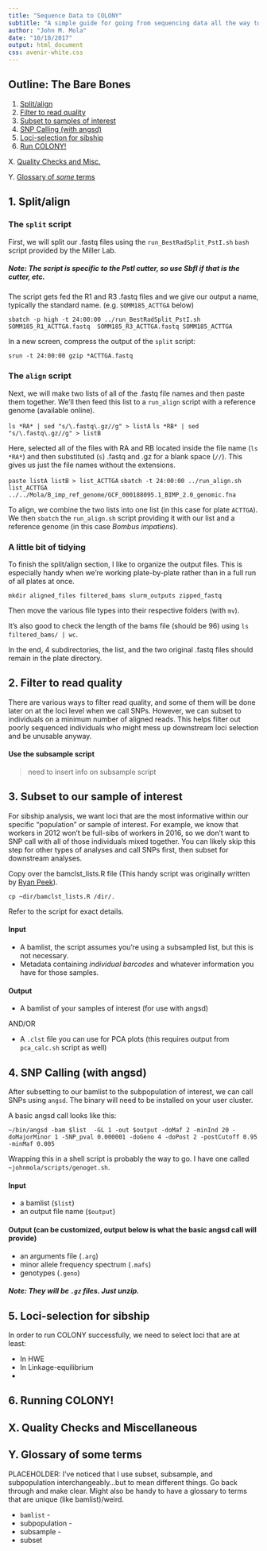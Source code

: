 ```yaml
---
title: "Sequence Data to COLONY"
subtitle: "A simple guide for going from sequencing data all the way to sibship inference!"
author: "John M. Mola"
date: "10/18/2017"
output: html_document
css: avenir-white.css
---
```


## Outline: The Bare Bones 

1. [Split/align](#1)
2. [Filter to read quality](#2)
3. [Subset to samples of interest](#3)
4. [SNP Calling (with angsd)](#4)
5. [Loci-selection for sibship](#5)
6. [Run COLONY!](#6)

  X. [Quality Checks and Misc.](#7)  
  
  Y. [Glossary of *some* terms](#8)

## 1. Split/align

### The `split` script

First, we will split our .fastq files using the `run_BestRadSplit_PstI.sh` `bash` script provided by the Miller Lab. 

##### Note: The script is specific to the PstI cutter, so use SbfI if that is the cutter, etc. 

The script gets fed the R1 and R3 .fastq files and we give our output a name, typically the standard name. (e.g. `SOMM185_ACTTGA` below)

`sbatch -p high -t 24:00:00 ../run_BestRadSplit_PstI.sh SOMM185_R1_ACTTGA.fastq  SOMM185_R3_ACTTGA.fastq SOMM185_ACTTGA`

In a new screen, compress the output of the `split` script:

`srun -t 24:00:00 gzip *ACTTGA.fastq`

### The `align` script

Next, we will make two lists of all of the .fastq file names and then paste them together. We'll then feed this list to a `run_align` script with a reference genome (available online). 

`ls *RA* | sed "s/\.fastq\.gz//g" > listA`
`ls *RB* | sed "s/\.fastq\.gz//g" > listB`

Here, selected all of the files with RA and RB located inside the file name (`ls *RA*`) and then substituted (`s`) .fastq and .gz for a blank space (`//`). This gives us just the file names without the extensions. 

`paste listA listB > list_ACTTGA`
`sbatch -t 24:00:00 ../run_align.sh list_ACTTGA ../../Mola/B_imp_ref_genome/GCF_000188095.1_BIMP_2.0_genomic.fna`

To align, we combine the two lists into one list (in this case for plate `ACTTGA`). We then `sbatch` the `run_align.sh` script providing it with our list and a reference genome (in this case *Bombus impatiens*). 

### A little bit of tidying

To finish the split/align section, I like to organize the output files. This is especially handy when we're working plate-by-plate rather than in a full run of all plates at once. 

`mkdir aligned_files filtered_bams slurm_outputs zipped_fastq`  

Then move the various file types into their respective folders (with `mv`). 

It's also good to check the length of the bams file (should be 96) using `ls filtered_bams/ | wc`. 

In the end, 4 subdirectories, the list, and the two original .fastq files should remain in the plate directory. 

## 2. Filter to read quality 

There are various ways to filter read quality, and some of them will be done later on at the loci level when we call SNPs. However, we can subset to individuals on a minimum number of aligned reads. This helps filter out poorly sequenced individuals who might mess up downstream loci selection and be unusable anyway. 

#### Use the subsample script

> need to insert info on subsample script

## 3. Subset to our sample of interest

For sibship analysis, we want loci that are the most informative within our specific "population" or sample of interest. For example, we know that workers in 2012 won't be full-sibs of workers in 2016, so we don't want to SNP call with all of those individuals mixed together. You can likely skip this step for other types of analyses and call SNPs first, then subset for downstream analyses. 

Copy over the bamclst_lists.R file (This handy script was originally written by [Ryan Peek](https://ryanpeek.github.io)). 

`cp ~dir/bamclst_lists.R /dir/.`

Refer to the script for exact details. 

#### Input

* A bamlist, the script assumes you're using a subsampled list, but this is not necessary.
* Metadata containing *individual barcodes* and whatever information you have for those samples. 

#### Output

* A bamlist of your samples of interest (for use with angsd) 

AND/OR

* A `.clst` file you can use for PCA plots (this requires output from `pca_calc.sh` script as well)

## 4. SNP Calling (with angsd)

After subsetting to our bamlist to the subpopulation of interest, we can call SNPs using `angsd`. The binary will need to be installed on your user cluster. 

A basic angsd call looks like this:

`~/bin/angsd -bam $list  -GL 1 -out $output -doMaf 2 -minInd 20 -doMajorMinor 1 -SNP_pval 0.000001 -doGeno 4 -doPost 2 -postCutoff 0.95 -minMaf 0.005`

Wrapping this in a shell script is probably the way to go. I have one called `~johnmola/scripts/genoget.sh`. 

#### Input

* a bamlist (`$list`)
* an output file name (`$output`)

#### Output (can be customized, output below is what the basic angsd call will provide)

* an arguments file (`.arg`)
* minor allele frequency spectrum (`.mafs`)
* genotypes (`.geno`)

##### Note: They will be `.gz` files. Just unzip. 


## 5. Loci-selection for sibship

In order to run COLONY successfully, we need to select loci that are at least:

* In HWE
* In Linkage-equilibrium
* 

## 6. Running COLONY!

## X. Quality Checks and Miscellaneous

## Y. Glossary of some terms

PLACEHOLDER: I've noticed that I use subset, subsample, and subpopulation interchangeably...but to mean different things. Go back through and make clear. Might also be handy to have a glossary to terms that are unique (like bamlist)/weird. 

* `bamlist` - 
* subpopulation -
* subsample -
* subset























